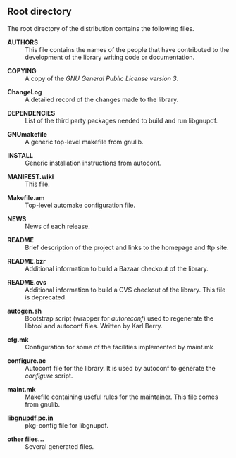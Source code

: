 ==Root directory==

The root directory of the distribution contains the following files.

; '''AUTHORS'''
: This file contains the names of the people that have contributed to the development of the library writing code or documentation.

; '''COPYING'''
: A copy of the ''GNU General Public License version 3''.

; '''ChangeLog'''
: A detailed record of the changes made to the library.

; '''DEPENDENCIES'''
: List of the third party packages needed to build and run libgnupdf.

; '''GNUmakefile'''
: A generic top-level makefile from gnulib.

; '''INSTALL'''
: Generic installation instructions from autoconf.

; '''MANIFEST.wiki'''
: This file.

; '''Makefile.am'''
: Top-level automake configuration file.

; '''NEWS'''
: News of each release.

; '''README'''
: Brief description of the project and links to the homepage and ftp site.

; '''README.bzr'''
: Additional information to build a Bazaar checkout of the library.

; '''README.cvs'''
: Additional information to build a CVS checkout of the library. This file is deprecated.

; '''autogen.sh'''
: Bootstrap script (wrapper for ''autoreconf'') used to regenerate the libtool and autoconf files. Written by Karl Berry.

; '''cfg.mk'''
: Configuration for some of the facilities implemented by maint.mk

; '''configure.ac'''
: Autoconf file for the library. It is used by autoconf to generate the ''configure'' script.

; '''maint.mk'''
: Makefile containing useful rules for the maintainer. This file comes from gnulib.

; '''libgnupdf.pc.in'''
: pkg-config file for libgnupdf.

; '''other files...'''
: Several generated files.
